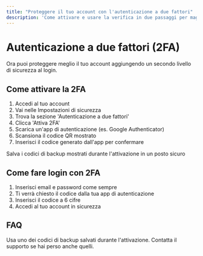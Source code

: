 ```yaml
---
title: "Proteggere il tuo account con l'autenticazione a due fattori"
description: 'Come attivare e usare la verifica in due passaggi per maggiore sicurezza'
---
```


# Autenticazione a due fattori (2FA)

Ora puoi proteggere meglio il tuo account aggiungendo un secondo livello di sicurezza al login.

## Come attivare la 2FA

1. Accedi al tuo account
2. Vai nelle Impostazioni di sicurezza
3. Trova la sezione 'Autenticazione a due fattori'
4. Clicca 'Attiva 2FA'
5. Scarica un'app di autenticazione (es. Google Authenticator)
6. Scansiona il codice QR mostrato
7. Inserisci il codice generato dall'app per confermare

<Tip>Salva i codici di backup mostrati durante l'attivazione in un posto sicuro</Tip>

## Come fare login con 2FA

1. Inserisci email e password come sempre
2. Ti verrà chiesto il codice dalla tua app di autenticazione
3. Inserisci il codice a 6 cifre
4. Accedi al tuo account in sicurezza

## FAQ

<Accordion title='Ho perso accesso alla mia app di autenticazione'>
Usa uno dei codici di backup salvati durante l'attivazione. Contatta il supporto se hai perso anche quelli.
</Accordion>
